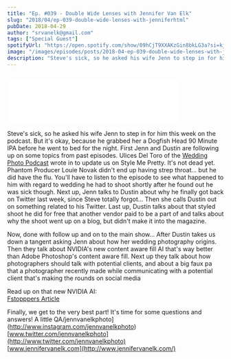 ```yaml
---
title: "Ep. #039 - Double Wide Lenses with Jennifer Van Elk"
slug: "2018/04/ep-039-double-wide-lenses-with-jenniferhtml"
pubDate: 2018-04-29
author: "srvanelk@gmail.com"
tags: ["Special Guest"]
spotifyUrl: "https://open.spotify.com/show/09hCjT9XXAKzGin8bkLG3a?si=kjRZvQ1JTb6Ov3HVzSSlWA"
image: "/images/episodes/posts/2018-04-ep-039-double-wide-lenses-with-jenniferhtml/jenn2.webp"
description: "Steve's sick, so he asked his wife Jenn to step in for him this week on the podcast. But it's okay, because he grabbed her a Dogfish Head 90 Minute IPA before he went to bed for the night. First Jenn and Dustin are following up on some topics from past episodes. Ulices Del Toro of the Wedding Photo Podcast wrote in to update us on Style Me Pretty. It's not dead yet. Phantom Producer Louie Novak didn't end up having strep throat... but he did have the flu. You'll have to listen to the episode to see what happened to him with regard to wedding he had to shoot shortly after he found out he was sick though. Next up, Jenn talks to Dustin about why he finally got back on Twitter last week, since Steve totally forgot... Then she calls Dustin out on something related to his Twitter. Last up, Dustin talks about that styled shoot he did for free that another vendor paid to be a part of and talks about why the shoot went up on a blog, but didn't make it into the magazine."
---
```


<figure>
  <img src="/images/episodes/posts/2018-04-ep-039-double-wide-lenses-with-jenniferhtml/jenn2.webp" alt="" />
</figure>
<iframe class="embedly-embed" src="//cdn.embedly.com/widgets/media.html?src=https%3A%2F%2Fanchor.fm%2Fweddingphotohangover%2Fembed%2Fepisodes%2FEp--039---Double-Wide-Lenses-with-Jennifer-Van-Elk-of-Wedded-e1rih0&url=https%3A%2F%2Fanchor.fm%2Fweddingphotohangover%2Fepisodes%2FEp--039---Double-Wide-Lenses-with-Jennifer-Van-Elk-of-Wedded-e1rih0&image=http%3A%2F%2Fi1.sndcdn.com%2Fartworks-000342181956-g88895-original.jpg&key=61d05c9d54e8455ea7a9677c366be814&type=text%2Fhtml&schema=anchor&wmode=opaque" width="400" height="102" scrolling="no" frameborder="0" allow="autoplay; fullscreen" allowfullscreen="true"></iframe>

Steve's sick, so he asked his wife Jenn to step in for him this week on the podcast. But it's okay, because he grabbed her a Dogfish Head 90 Minute IPA before he went to bed for the night. First Jenn and Dustin are following up on some topics from past episodes. Ulices Del Toro of the [Wedding Photo Podcast](https://itunes.apple.com/us/podcast/wedding-photo-podcast/id1332942767?mt=2) wrote in to update us on Style Me Pretty. It's not dead yet. Phantom Producer Louie Novak didn't end up having strep throat... but he did have the flu. You'll have to listen to the episode to see what happened to him with regard to wedding he had to shoot shortly after he found out he was sick though. Next up, Jenn talks to Dustin about why he finally got back on Twitter last week, since Steve totally forgot... Then she calls Dustin out on something related to his Twitter. Last up, Dustin talks about that styled shoot he did for free that another vendor paid to be a part of and talks about why the shoot went up on a blog, but didn't make it into the magazine.

Now, done with follow up and on to the main show... After Dustin takes us down a tangent asking Jenn about how her wedding photography origins. Then they talk about NVIDIA's new content aware fill AI that's way better than Adobe Photoshop's content aware fill. Next up they talk about how photographers should talk with potential clients, and about a big faux pa that a photographer recently made while communicating with a potential client that's making the rounds on social media

Read up on that new NVIDIA AI:   
[Fstopppers Article](https://fstoppers.com/news/new-ai-technology-can-learn-and-guess-how-content-aware-fill-better-ever-244850)

Finally, we get to the very best part! It's time for some questions and answers! A little QA/jennvanelkphoto](http://www.instagram.com/jennvanelkphoto)  
[www.twitter.com/jennvanelkphoto](http://www.twitter.com/jennvanelkphoto)  
[www.jennifervanelk.com](http://www.jennifervanelk.com/)
